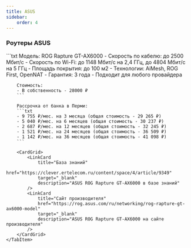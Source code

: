 ```yaml
---
title: ASUS
sidebar:
    order: 4
---
```



### Роутеры ASUS
<Tabs>
    <TabItem label="ASUS ROG Rapture GT-AX6000">
        ```txt
        Модель: ROG Rapture GT-AX6000
        - Скорость по кабелю: до 2500 Мбит/с
        - Скорость по Wi-Fi: до 1148 Мбит/с на 2,4 ГГц, до 4804 Мбит/с на 5 ГГц
        - Площадь покрытия: до 100 м2
        - Технологии: AiMesh, ROG First, OpenNAT
        - Гарантия: 3 года
        - Подходит для любого провайдера

        Стоимость:
        - В собственность - 28000 ₽
        ```

        Рассрочка от банка в Перми:
        ```txt
        - 9 755 ₽/мес. на 3 месяца (общая стоимость - 29 265 ₽)
        - 5 040 ₽/мес. на 6 месяцев (общая стоимость - 30 237 ₽)
        - 2 687 ₽/мес. на 12 месяцев (общая стоимость - 32 245 ₽)
        - 1 521 ₽/мес. на 24 месяцев (общая стоимость - 36 509 ₽)
        - 1 142 ₽/мес. на 36 месяцев (общая стоимость - 41 098 ₽)
        ```

        <CardGrid>
            <LinkCard
                title="База знаний"
                href="https://clever.ertelecom.ru/content/space/4/article/9349"
                target="_blank"
                description="ASUS ROG Rapture GT-AX6000 в базе знаний"
            />
            <LinkCard
                title="Сайт производителя"
                href="https://rog.asus.com/ru/networking/rog-rapture-gt-ax6000-model"
                target="_blank"
                description="ASUS ROG Rapture GT-AX6000 на сайте производителя"
            />
        </CardGrid>
    </TabItem>
</Tabs>